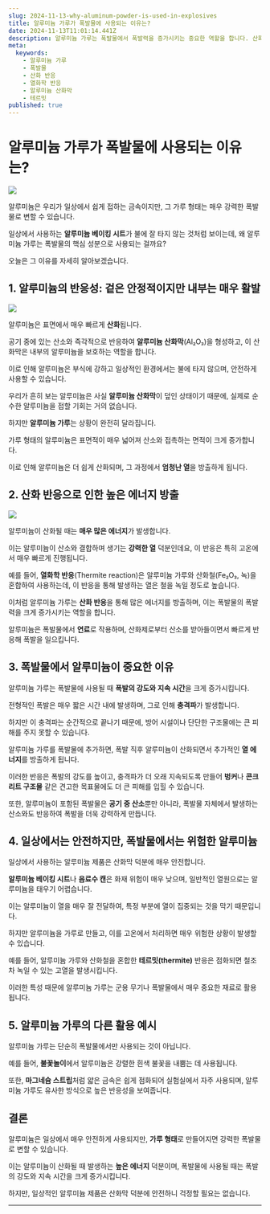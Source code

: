 ```yaml
---
slug: 2024-11-13-why-aluminum-powder-is-used-in-explosives
title: 알루미늄 가루가 폭발물에 사용되는 이유는?
date: 2024-11-13T11:01:14.441Z
description: 알루미늄 가루는 폭발물에서 폭발력을 증가시키는 중요한 역할을 합니다. 산화 반응을 통해 강력한 에너지를 방출하기 때문에 폭발물에 널리 사용됩니다.
meta:
  keywords:
    - 알루미늄 가루
    - 폭발물
    - 산화 반응
    - 열화학 반응
    - 알루미늄 산화막
    - 테르밋
published: true
---
```


# 알루미늄 가루가 폭발물에 사용되는 이유는?

![](https://blogger.googleusercontent.com/img/a/AVvXsEiimn3YNyBbwB22N6rhw0uER0VDqVCahNoqSqeyDni-d57m9IhcPeRCau6gablJifWFQe0vBE0bTJCQsvyjM2sCIbf8Scvj3rTqMZ7NmpMxMmHHzZKIApwVHVa3CuVLG9WePksJC7Nt0TYJDQ_cv3sHpieKK_9JVpWPIvxDVIbs0SSs7J0w2iaJZ2ioMqw)

알루미늄은 우리가 일상에서 쉽게 접하는 금속이지만, 그 가루 형태는 매우 강력한 폭발물로 변할 수 있습니다.

일상에서 사용하는 **알루미늄 베이킹 시트**가 불에 잘 타지 않는 것처럼 보이는데, 왜 알루미늄 가루는 폭발물의 핵심 성분으로 사용되는 걸까요?

오늘은 그 이유를 자세히 알아보겠습니다.

## 1. **알루미늄의 반응성: 겉은 안정적이지만 내부는 매우 활발**

![](https://blogger.googleusercontent.com/img/a/AVvXsEi8PZdMPtn-lEftirTR1HjKkuwJ5LXuSVV4a9rOwwyFwcKiWs_5a6T06eSHFqIaGF5E4XPEbLoLfDAhmax9cEfIo950T-mm8FBJPuk85uRGm3c6NCmiovHm_cHCWzzqCmXrzDlxdhtW91PoxVw9t78TlLKaHEMNnEp2edJp_DgrQkYgqtbF1tO5F104WQE)

알루미늄은 표면에서 매우 빠르게 **산화**됩니다.

공기 중에 있는 산소와 즉각적으로 반응하여 **알루미늄 산화막**(Al₂O₃)을 형성하고, 이 산화막은 내부의 알루미늄을 보호하는 역할을 합니다.

이로 인해 알루미늄은 부식에 강하고 일상적인 환경에서는 불에 타지 않으며, 안전하게 사용할 수 있습니다.

우리가 흔히 보는 알루미늄은 사실 **알루미늄 산화막**이 덮인 상태이기 때문에, 실제로 순수한 알루미늄을 접할 기회는 거의 없습니다.

하지만 **알루미늄 가루**는 상황이 완전히 달라집니다.

가루 형태의 알루미늄은 표면적이 매우 넓어져 산소와 접촉하는 면적이 크게 증가합니다.

이로 인해 알루미늄은 더 쉽게 산화되며, 그 과정에서 **엄청난 열**을 방출하게 됩니다.

## 2. **산화 반응으로 인한 높은 에너지 방출**

![](https://blogger.googleusercontent.com/img/a/AVvXsEhdxJnmlH2hju-SbAq3DUa4M9Mp4nvbt9FuoQJyo46gzJ6rM-tnkOapYr4zpn8zdm1t-W8AOp7dclRW42WFPY-zkqml2MFpdADrJAbhWMr1bT0NUArH3PvH_BYLyJQ1KxHZEZXrgSnLQwP9dhdgmzHaxO0I5j--tjN5oK8Y3NCDOE84ENOoPXRHLwM0B7s)

알루미늄이 산화될 때는 **매우 많은 에너지**가 발생합니다.

이는 알루미늄이 산소와 결합하며 생기는 **강력한 열** 덕분인데요, 이 반응은 특히 고온에서 매우 빠르게 진행됩니다.

예를 들어, **열화학 반응**(Thermite reaction)은 알루미늄 가루와 산화철(Fe₂O₃, 녹)을 혼합하여 사용하는데, 이 반응을 통해 발생하는 열은 철을 녹일 정도로 높습니다.

이처럼 알루미늄 가루는 **산화 반응**을 통해 많은 에너지를 방출하며, 이는 폭발물의 폭발력을 크게 증가시키는 역할을 합니다.

알루미늄은 폭발물에서 **연료**로 작용하며, 산화제로부터 산소를 받아들이면서 빠르게 반응해 폭발을 일으킵니다.

## 3. **폭발물에서 알루미늄이 중요한 이유**

알루미늄 가루는 폭발물에 사용될 때 **폭발의 강도와 지속 시간**을 크게 증가시킵니다.

전형적인 폭발은 매우 짧은 시간 내에 발생하며, 그로 인해 **충격파**가 발생합니다.

하지만 이 충격파는 순간적으로 끝나기 때문에, 방어 시설이나 단단한 구조물에는 큰 피해를 주지 못할 수 있습니다.

알루미늄 가루를 폭발물에 추가하면, 폭발 직후 알루미늄이 산화되면서 추가적인 **열 에너지**를 방출하게 됩니다.

이러한 반응은 폭발의 강도를 높이고, 충격파가 더 오래 지속되도록 만들어 **벙커**나 **콘크리트 구조물** 같은 견고한 목표물에도 더 큰 피해를 입힐 수 있습니다.

또한, 알루미늄이 포함된 폭발물은 **공기 중 산소**뿐만 아니라, 폭발물 자체에서 발생하는 산소와도 반응하여 폭발을 더욱 강력하게 만듭니다.

## 4. **일상에서는 안전하지만, 폭발물에서는 위험한 알루미늄**

일상에서 사용하는 알루미늄 제품은 산화막 덕분에 매우 안전합니다.

**알루미늄 베이킹 시트**나 **음료수 캔**은 화재 위험이 매우 낮으며, 일반적인 열원으로는 알루미늄을 태우기 어렵습니다.

이는 알루미늄이 열을 매우 잘 전달하여, 특정 부분에 열이 집중되는 것을 막기 때문입니다.

하지만 알루미늄을 가루로 만들고, 이를 고온에서 처리하면 매우 위험한 상황이 발생할 수 있습니다.

예를 들어, 알루미늄 가루와 산화철을 혼합한 **테르밋(thermite)** 반응은 점화되면 철조차 녹일 수 있는 고열을 발생시킵니다.

이러한 특성 때문에 알루미늄 가루는 군용 무기나 폭발물에서 매우 중요한 재료로 활용됩니다.

## 5. **알루미늄 가루의 다른 활용 예시**

알루미늄 가루는 단순히 폭발물에서만 사용되는 것이 아닙니다.

예를 들어, **불꽃놀이**에서 알루미늄은 강렬한 흰색 불꽃을 내뿜는 데 사용됩니다.

또한, **마그네슘 스트립**처럼 얇은 금속은 쉽게 점화되어 실험실에서 자주 사용되며, 알루미늄 가루도 유사한 방식으로 높은 반응성을 보여줍니다.

## 결론

알루미늄은 일상에서 매우 안전하게 사용되지만, **가루 형태**로 만들어지면 강력한 폭발물로 변할 수 있습니다.

이는 알루미늄이 산화될 때 발생하는 **높은 에너지** 덕분이며, 폭발물에 사용될 때는 폭발의 강도와 지속 시간을 크게 증가시킵니다.

하지만, 일상적인 알루미늄 제품은 산화막 덕분에 안전하니 걱정할 필요는 없습니다.

---
